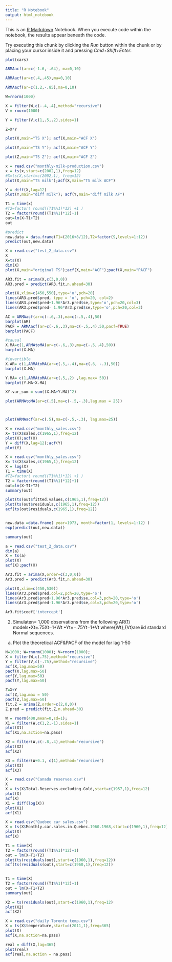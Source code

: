 ```yaml
---
title: "R Notebook"
output: html_notebook
---
```


This is an [R Markdown](http://rmarkdown.rstudio.com) Notebook. When you execute code within the notebook, the results appear beneath the code. 

Try executing this chunk by clicking the *Run* button within the chunk or by placing your cursor inside it and pressing *Cmd+Shift+Enter*. 

```r
plot(cars)
```

```r
ARMAacf(ar=c(-1.6,-.64), ma=0,10)

ARMAacf(ar=c(.4,.45),ma=0,10)

ARMAacf(ar=c(1.2,-.85),ma=0,10)
```


```r
W=rnorm(1000)

X = filter(W,c(-.4,.4),method="recursive")
V = rnorm(1000)

Y = filter(V,c(1,.5,.2),sides=1)

Z=X*Y

plot(X,main="TS X"); acf(X,main="ACF X")

plot(Y,main="TS Y"); acf(X,main="ACF Y")

plot(Z,main="TS Z"); acf(X,main="ACF Z")

```



```r
x = read.csv("monthly-milk-production.csv")
x = ts(x,start=c(2002,1),freq=12)
#X=ts(X,start=c(2002,1), freq=12)
plot(X,main="TS milk");acf(X,main="TS milk ACF")

Y = diff(X,lag=12)
plot(Y,main="diff milk"); acf(Y,main="diff milk AF")
```

```r
T1 = time(x)
#T2=factor( round((T1%%1)*12) +1 )
T2 = factor(round((T1%%1)*12)+1)
out=lm(X~T1+T2)
out

#predict
new.data = data.frame(T1=(2016+8/12),T2=factor(9,levels=1:12))
predict(out,new.data)
```

```r
X = read.csv("test_2_data.csv")
X
X=ts(X)
dim(X)
plot(X,main="original TS");acf(X,main="ACF");pacf(X,main="PACF")

AR3.fit = arima(X,c(3,0,0))
AR3.pred = predict(AR3.fit,n.ahead=30)

plot(X,xlim=c(450,550),type='o',pch=20)
lines(AR3.pred$pred, type = 'o', pch=20, col=2)
lines(AR3.pred$pred+1.96*Ar3.pred$se,type='o',pch=20,col=3)
lines(AR3.pred$pred- 1.96*Ar3.pred$se,type='o',pch=20,col=3)
```



```r
AC = ARMAacf(ar=c(-.6,.3),ma=c(-.5,.4),50)
barplot(AR)
PACF = ARMAacf(ar=c(-.6,.3),ma=c(-.5,.4),50,pacf=TRUE)
barplot(PACF)
```

```r
#causal
X.MA=c(1,ARMAtoMA(ar=c(-.6,.3),ma=c(-.5,.4),50))
barplot(X.MA)

#invertible
X.AR= c(1,ARMAtoMA(ar=c(.5,-.4),ma=c(.6, -.3),50))
barplot(X.MA)

Y.MA= c(1,ARMAtoMA(ar=c(.5,.2) ,lag.max= 50))
barplot(Y.MA+X.MA)

XY.var_sum = sum((X.MA+Y.MA)^2)
```

```r
plot(ARMAtoMA(ar=c(.5),ma=c(-.5,-.3),lag.max = 25))



plot(ARMAacf(ar=c(.5),ma=c(-.5,-.3), lag.max=25))

```

```r
X = read.csv("monthly_sales.csv")
X= ts(X$sales,c(1965,1),freq=12)
plot(X);acf(X)
Y = diff(X,lag=12);acf(Y)
plot(Y)
```

```r
X = read.csv("monthly_sales.csv")
X= ts(X$sales,c(1965,1),freq=12)
X = log(X)
T1 = time(X)
#T2=factor( round((T1%%1)*12) +1 )
T2 = factor(round((T1%%1)*12)+1)
out=lm(X~T1+T2)
summary(out)

plot(ts(out$fitted.values,c(1965,1),freq=12))
plot(ts(out$residuals,c(1965,1),freq=12))
acf(ts(out$residuals,c(1965,1),freq=12))


new.data =data.frame( year=1973, month=factor(1, levels=1:12) )
exp(predict(out,new.data))

```

```r
summary(out)
```


```r
a = read.csv("test_2_data.csv")
dim(a)
X = ts(a)
plot(X)
acf(X);pacf(X)

Ar3.fit = arima(X,order=c(3,0,0))
Ar3.pred = predict(Ar3.fit,n.ahead=30)

plot(X,xlim=c(450,530))
lines(Ar3.pred$pred,col=2,pch=20,type='o')
lines(Ar3.pred$pred+1.96*Ar3.pred$se,col=3,pch=20,type='o')
lines(Ar3.pred$pred-1.96*Ar3.pred$se,col=3,pch=20,type='o')

Ar3.fit$coef['intercept']
```




2.  Simulaten= 1,000 observations from the following AR(1) models•Xt=.75Xt−1+Wt
•Yt=−.75Yt−1+Vt
where{Wt},{Vt}are iid standard Normal sequences.

a)
Plot the theoretical ACF&PACF of the model for lag 1-50

```r
N=1000; W=rnorm(1000); V=rnorm(1000);
X = filter(W,c(.75),method="recursive")
Y = filter(V,c(-.75),method="recursive")
acf(X,lag.max=50)
pacf(X,lag.max=50)
acf(Y,lag.max=50)
pacf(Y,lag.max=50)

Z=X+Y
acf(Z,lag.max = 50)
pacf(Z,lag.max=50)
fit.Z = arima(Z,order=c(2,0,0))
Z.pred = predict(fit.Z,n.ahead=30)


```

```r

W = rnorm(400,mean=0,sd=1);
X1 = filter(W,c(1,2,-1),sides=1)
plot(X1)
acf(X1,na.action=na.pass)
```


```r
X2 = filter(W,c(-.8,.4),method="recursive")
plot(X2)
acf(X2)
```


```r
X3 = filter(W+0.1, c(1),method="recursive")
plot(X3)
acf(X3)
```


```r
X = read.csv("Canada reserves.csv")
X
X = ts(X$Total.Reserves.excluding.Gold,start=c(1957,1),freq=12)
plot(X)
acf(X)
X1 = diff(log(X))
plot(X1)
acf(X1)
```

```r
X = read.csv("Quebec car sales.csv")
X = ts(X$Monthly.car.sales.in.Quebec.1960.1968,start=c(1960,1),freq=12)
plot(X)
acf(X)
```



```r
T1 = time(X)
T2 = factor(round((T1%%1)*12)+1)
out = lm(X~T1+T2)
plot(ts(residuals(out),start=c(1960,1),freq=12))
acf(ts(residuals(out),start=c(1960,1),freq=12))
  
```











```r
T1 = time(X)
T2 = factor(round((T1%%1)*12)+1)
out = lm(X~T1+T2)
summary(out)

X2 = ts(residuals(out),start=c(1960,1),freq=12)
plot(X2)
acf(X2)
```

```r
X = read.csv("daily Toronto temp.csv")
X = ts(X$temperature,start=c(2011,1),freq=365)
plot(X)
acf(X,na.action=na.pass)

real = diff(X,lag=365)
plot(real)
acf(real,na.action = na.pass)
```


